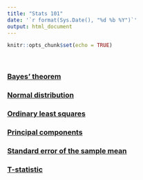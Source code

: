 ```yaml
---
title: "Stats 101"
date: '`r format(Sys.Date(), "%d %b %Y")`'
output: html_document
---
```


```r
knitr::opts_chunk$set(echo = TRUE)
```

<br>

### [Bayes' theorem](notes/bayes-theorem.html)
### [Normal distribution](notes/normal-distribution.html)
### [Ordinary least squares](notes/ordinary-least-squares.html)
### [Principal components](notes/principal-components.html)
### [Standard error of the sample mean](notes/standard-error-of-the-sample-mean.html)
### [T-statistic](notes/t-statistic.html)

